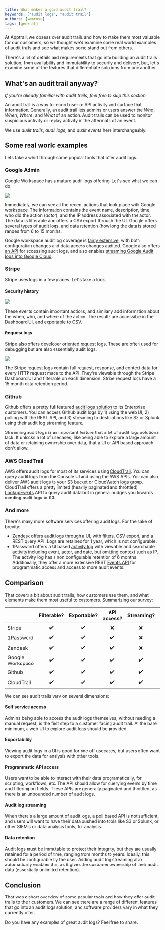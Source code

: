 ```yaml
---
title: What makes a good audit trail?
keywords: ["audit logs", "audit trail"]
authors: [samrose]
tags: [general]
---
```


At Apptrail, we obsess over audit trails and how to make them most valuable for our customers, so we thought we'd examine some real world examples of audit trails and see what makes some stand out from others.

<!--truncate-->

There's a lot of details and requirements that go into building an audit trails solution, from availability and immutability to
security and delivery, but, let's examine some of the features that differentiate solutions from one another.

## What's an audit trail anyway?

_If you're already familiar with audit trails, feel free to skip this section._

An audit trail is a way to record user or API activity and surface that information. Generally, an audit trail lets admins or users
answer the _Who_, _When_, _Where_, and _What_ of an action. Audit trails can be used to monitor suspicious activity
or replay activity in the aftermath of an event.

We use _audit trails_, _audit logs_, and _audit events_ here interchangeably.

## Some real world examples

Lets take a whirl through some popular tools that offer audit logs.

### Google Admin

Google Workspace has a mature audit logs offering. Let's see what we can do:

![](./gadmin1.png)

Immediately, we can see all the recent actions that took place with Google workspace.
The information contains the event name, description, time, who did the action (_actor_), and the IP address associated with the actor. The data is filterable and offers a CSV export through the UI. Google offers several types of audit logs, and data retention (how long the data is stored ranges from 6 to 15 months.

Google workspace audit log coverage is [fairly extensive](https://cloud.google.com/logging/docs/audit/gsuite-audit-logging#log-types), with both configuration changes and data access changes audited. Google also offers [an API](https://cloud.google.com/logging/docs/audit/configure-gsuite-audit-logs#api) for accessing audit logs, and also enables [streaming Google Audit logs into Google Cloud](https://cloud.google.com/logging/docs/audit/configure-gsuite-audit-logs#gcloud).

### Stripe

Stripe uses logs in a few places. Let's take a look.

#### Security history

![](./stripe1.png)

These events contain important actions, and similarly add information about the when, who, and where of the action.
The results are accessible in the Dashboard UI, and exportable to CSV.

#### Request logs

Stripe also offers developer oriented request logs. These are often used for debugging but are also essentially audit logs.

![](stripe2.png)

The Stripe request logs contain full request, response, and context data for every HTTP request
made to the API. They're viewable through the Stripe Dashboard UI and filterable on each dimension. Stripe request logs have a
15 month data retention period.

### Github

Github offers a pretty full featured [audit logs solution](https://docs.github.com/en/enterprise-cloud@latest/admin/user-management/managing-organizations-in-your-enterprise/streaming-the-audit-logs-for-organizations-in-your-enterprise-account)
to its Enterprise customers. You can access Github audit logs by 1) using the web UI, 2) polling with the REST API, and 3) streaming to destinations like S3 or Splunk using
their audit log streaming feature.

Streaming audit logs is an important feature that a lot of audit logs solutions lack. It unlocks a lot of usecases, like being able to explore a large amount of data or retaining ownership over data, that a UI or API based approach don't allow.

### AWS CloudTrail

AWS offers audit logs for most of its services using [CloudTrail](https://docs.aws.amazon.com/awscloudtrail/latest/userguide/cloudtrail-user-guide.html). You can query audit logs from the Console UI and using the AWS APIs. You can also deliver AWS audit logs to your S3 bucket or CloudWatch logs group. CloudTrail offers a pretty limited (heavily paginated and throttled) [LookupEvents](https://docs.aws.amazon.com/awscloudtrail/latest/APIReference/API_LookupEvents.html) API to query audit data but in general nudges you towards sending audit logs to S3.

### And more

There's many more software services offering audit logs. For the sake of brevity:

- [Zendesk](https://support.zendesk.com/hc/en-us/articles/4408828001434) offers audit logs through a UI, with filters, CSV export, and a REST query API. Logs
  are retained for 1 year, which is not configurable.
- 1Password offers a UI based [activity log](https://support.1password.com/activity-log/) with viewable and searchable activity including event, actor, and date, but omitting context such as IP. The activity log has a non configurable retention of 6 months.
  Additionally, they offer a more extensive REST [Events API](https://blog.1password.com/introducing-events-api/) for programmatic access and access to more audit events.

## Comparison

That covers a bit about audit trails, how customers use them, and what elements make them most useful to customers. Summarizing our survey:

|                  | Filterable? | Exportable? | API access? | Streaming? | Configurable retention? |
| ---------------- | :---------: | :---------: | :---------: | :--------: | :---------------------: |
| Stripe           |     ✔️      |     ✔️      |     ❌      |     ❌     |           ❌            |
| 1Password        |     ✔️      |     ✔️      |     ✔️      |     ❌     |           ❌            |
| Zendesk          |     ✔️      |     ✔️      |     ✔️      |     ❌     |           ❌            |
| Google Workspace |     ✔️      |     ✔️      |     ✔️      |     ✔️     |           ❌            |
| Github           |     ✔️      |     ✔️      |     ✔️      |     ✔️     |           ✔️            |
| CloudTrail       |     ✔️      |     ✔️      |     ✔️      |     ✔️     |           ✔️            |

We can see audit trails vary on several dimensions:

#### Self service access

Admins being able to access the audit logs themselves, without needing a manual request, is the first step to a customer facing audit trail. At the bare minimum, a web UI to explore audit
logs should be provided.

#### Exportability

Viewing audit logs in a UI is good for one off usecases, but users often want to export the data for analysis with other tools.

#### Programmatic API access

Users want to be able to interact with their data programatically, for scripting, workflows, etc. The API should allow for querying events by time and filtering on fields. These APIs are generally paginated and throttled, as there is an unbounded number of audit logs.

#### Audit log streaming

When there's a large amount of audit logs, a poll based API is not sufficient, and users will want to have their data pushed into tools like S3 or Splunk, or other SIEM's or data analysis tools, for analysis.

#### Data retention

Audit logs must be immutable to protect their integrity, but they are usually retained for a period of time, ranging from months to years. Ideally, this should be configurable by the user. Adding audit log streaming also automatically enables this, as it gives the customer ownership of their audit data (essentially unlimited retention).

## Conclusion

That was a short overview of some popular tools and how they offer audit trails to their customers.
We can see there are a range of different features that go into an audit logs solution, and software
providers vary in what they currently offer.

Do you have any examples of great audit logs? Feel free to share.
